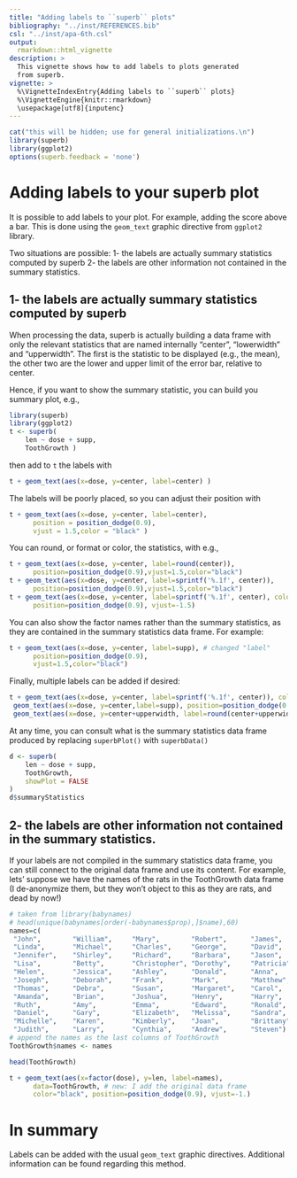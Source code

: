---
title: "Adding labels to ``superb`` plots"
bibliography: "../inst/REFERENCES.bib"
csl: "../inst/apa-6th.csl"
output: 
  rmarkdown::html_vignette
description: >
  This vignette shows how to add labels to plots generated
  from superb.
vignette: >
  %\VignetteIndexEntry{Adding labels to ``superb`` plots}
  %\VignetteEngine{knitr::rmarkdown}
  \usepackage[utf8]{inputenc}
---


```{r, echo = FALSE, warning=FALSE, message = FALSE, results = 'hide', warning = FALSE}
cat("this will be hidden; use for general initializations.\n")
library(superb)
library(ggplot2)
options(superb.feedback = 'none')
```

# Adding labels to your superb plot

It is possible to add labels to your plot. For example, adding the score 
above a bar. This is done using the `geom_text` graphic directive from
`ggplot2` library.

Two situations are possible:
1- the labels are actually summary statistics computed by superb
2- the labels are other information not contained in the summary statistics.





## 1- the labels are actually summary statistics computed by superb

When processing the data, superb is actually building a data frame with only the 
relevant statistics that are named internally "center", "lowerwidth" and 
"upperwidth". The first is the statistic to be displayed (e.g., the mean), the
other two are the lower and upper limit of the error bar, relative to center.

Hence, if you want to show the summary statistic, you can build you summary 
plot, e.g., 

```{r, eval=TRUE}
library(superb)
library(ggplot2)
t <- superb(
    len ~ dose + supp,
    ToothGrowth )
```

then add to `t` the labels with 

```{r, fig.width = 4, eval=TRUE, fig.cap="**Figure 1: A basic plot**"}
t + geom_text(aes(x=dose, y=center, label=center) )
```

The labels will be poorly placed, so you can adjust their position with 

```{r, fig.width = 4, eval=TRUE, fig.cap="**Figure 2: A better-looking plot**"}
t + geom_text(aes(x=dose, y=center, label=center), 
      position = position_dodge(0.9),
      vjust = 1.5,color = "black" )
```

You can round, or format or color, the statistics, with e.g.,

```{r, eval=FALSE}
t + geom_text(aes(x=dose, y=center, label=round(center)), 
      position=position_dodge(0.9),vjust=1.5,color="black")
t + geom_text(aes(x=dose, y=center, label=sprintf('%.1f', center)), 
      position=position_dodge(0.9),vjust=1.5,color="black")
t + geom_text(aes(x=dose, y=center, label=sprintf('%.1f', center), color=supp), 
      position=position_dodge(0.9), vjust=-1.5)
```


You can also show the factor names rather than the summary statistics, as
they are contained in the summary statistics data frame. For example:

```{r, fig.width = 4, eval=TRUE, fig.cap="**Figure 3: A plot with conditions on the bars**"}
t + geom_text(aes(x=dose, y=center, label=supp), # changed "label"
      position=position_dodge(0.9),
      vjust=1.5,color="black")
```

Finally, multiple labels can be added if desired:

```{r, fig.width = 4, eval=TRUE, fig.cap="**Figure 4: A plethora of labels**"}
t + geom_text(aes(x=dose, y=center, label=sprintf('%.1f', center)), color="black", position=position_dodge(0.9), vjust=-1) + 
 geom_text(aes(x=dose, y=center,label=supp), position=position_dodge(0.9), vjust=1.5, color="black") +
 geom_text(aes(x=dose, y=center+upperwidth, label=round(center+upperwidth)), position=position_dodge(0.9), vjust=-1, color="gray43") 
```


At any time, you can consult what is the summary statistics data frame produced
by replacing `superbPlot()` with `superbData()`

```{r, eval=TRUE}
d <- superb(
    len ~ dose + supp,
    ToothGrowth,
    showPlot = FALSE
)
d$summaryStatistics
```


## 2- the labels are other information not contained in the summary statistics.

If your labels are not compiled in the summary statistics data frame, you 
can still connect to the original data frame and use its content. For 
example, lets' suppose we have the names of the rats in the ToothGrowth
data frame (I de-anonymize them, but they won't object to this as they are
rats, and dead by now!)

```{r, eval=TRUE}
# taken from library(babynames)
# head(unique(babynames[order(-babynames$prop),]$name),60)
names=c(
 "John",        "William",     "Mary",        "Robert",      "James",      
 "Linda",       "Michael",     "Charles",     "George",      "David",     
 "Jennifer",    "Shirley",     "Richard",     "Barbara",     "Jason",      
 "Lisa",        "Betty",       "Christopher", "Dorothy",     "Patricia",   
 "Helen",       "Jessica",     "Ashley",      "Donald",      "Anna",       
 "Joseph",      "Deborah",     "Frank",       "Mark",        "Matthew",    
 "Thomas",      "Debra",       "Susan",       "Margaret",    "Carol",      
 "Amanda",      "Brian",       "Joshua",      "Henry",       "Harry",      
 "Ruth",        "Amy",         "Emma",        "Edward",      "Ronald",     
 "Daniel",      "Gary",        "Elizabeth",   "Melissa",     "Sandra",     
 "Michelle",    "Karen",       "Kimberly",    "Joan",        "Brittany",   
 "Judith",      "Larry",       "Cynthia",     "Andrew",      "Steven")
# append the names as the last columns of ToothGrowth
ToothGrowth$names <- names

head(ToothGrowth)
```


```{r, fig.width = 4, eval=TRUE, fig.cap="**Figure 5: Individual cases' labels**"}
t + geom_text(aes(x=factor(dose), y=len, label=names),
      data=ToothGrowth, # new: I add the original data frame
      color="black", position=position_dodge(0.9), vjust=-1.) 
```

# In summary

Labels can be added with the usual `geom_text` graphic directives. Additional 
information can be found regarding this method.





